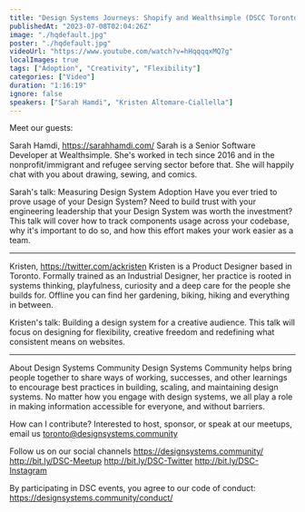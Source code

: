 ```yaml
---
title: "Design Systems Journeys: Shopify and Wealthsimple (DSCC Toronto)"
publishedAt: "2023-07-08T02:04:26Z"
image: "./hqdefault.jpg"
poster: "./hqdefault.jpg"
videoUrl: "https://www.youtube.com/watch?v=hHqqqqxMQ7g"
localImages: true
tags: ["Adoption", "Creativity", "Flexibility"]
categories: ["Video"]
duration: "1:16:19"
ignore: false
speakers: ["Sarah Hamdi", "Kristen Altomare-Ciallella"]
---
```


Meet our guests:

Sarah Hamdi, https://sarahhamdi.com/
Sarah is a Senior Software Developer at Wealthsimple. She's worked in tech since 2016 and in the nonprofit/immigrant and refugee serving sector before that. She will happily chat with you about drawing, sewing, and comics.

Sarah's talk: Measuring Design System Adoption
Have you ever tried to prove usage of your Design System? Need to build trust with your engineering leadership that your Design System was worth the investment? This talk will cover how to track components usage across your codebase, why it's important to do so, and how this effort makes your work easier as a team.

---

Kristen, https://twitter.com/ackristen
Kristen is a Product Designer based in Toronto. Formally trained as an Industrial Designer, her practice is rooted in systems thinking, playfulness, curiosity and a deep care for the people she builds for. Offline you can find her gardening, biking, hiking and everything in between.

Kristen's talk: Building a design system for a creative audience.
This talk will focus on designing for flexibility, creative freedom and redefining what consistent means on websites.

---

About Design Systems Community
Design Systems Community helps bring people together to share ways of working, successes, and other learnings to encourage best practices in building, scaling, and maintaining design systems. No matter how you engage with design systems, we all play a role in making information accessible for everyone, and without barriers.

How can I contribute?
Interested to host, sponsor, or speak at our meetups, email us toronto@designsystems.community

Follow us on our social channels
https://designsystems.community/
http://bit.ly/DSC-Meetup
http://bit.ly/DSC-Twitter
http://bit.ly/DSC-Instagram

By participating in DSC events, you agree to our code of conduct: https://designsystems.community/conduct/
